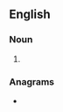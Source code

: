 {{also|kilòmetres|kilomètres|kilo-metres}}
==English==

===Noun===
{{head|en|noun plural form}}

# {{plural of|kilometre|lang=en}}

===Anagrams===
* {{anagrams|en|kilometers}}